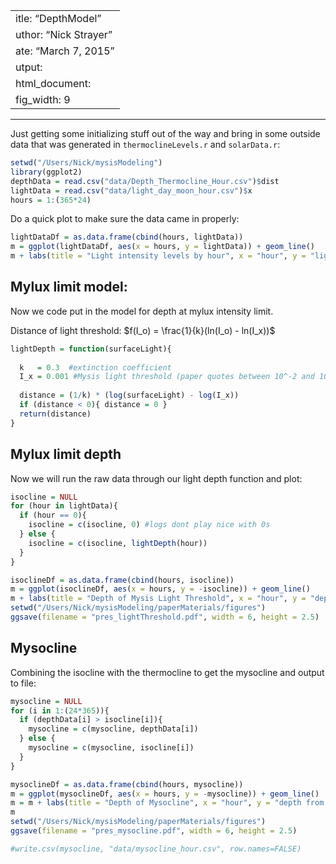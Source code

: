  ---
title: "DepthModel"
author: "Nick Strayer"
date: "March 7, 2015"
output:
  html_document:
    fig_width: 9
---

---

Just getting some initializing stuff out of the way and bring in some outside data that was generated in `thermoclineLevels.r` and `solarData.r`:

```r
setwd("/Users/Nick/mysisModeling")
library(ggplot2)
depthData = read.csv("data/Depth_Thermocline_Hour.csv")$dist
lightData = read.csv("data/light_day_moon_hour.csv")$x
hours = 1:(365*24)
```

Do a quick plot to make sure the data came in properly: 

```r
lightDataDf = as.data.frame(cbind(hours, lightData))
m = ggplot(lightDataDf, aes(x = hours, y = lightData)) + geom_line() 
m + labs(title = "Light intensity levels by hour", x = "hour", y = "light intensity")
```

## Mylux limit model: 

Now we code put in the model for depth at mylux intensity limit. 

Distance of light threshold:  $f(I_o) = \frac{1}{k}(ln(I_o)  - ln(I_x))$

```r
lightDepth = function(surfaceLight){
  
  k   = 0.3  #extinction coefficient
  I_x = 0.001 #Mysis light threshold (paper quotes between 10^-2 and 10^-4)
  
  distance = (1/k) * (log(surfaceLight) - log(I_x))
  if (distance < 0){ distance = 0 }
  return(distance)
}

```


## Mylux limit depth
Now we will run the raw data through our light depth function and plot: 
```r
isocline = NULL
for (hour in lightData){
  if (hour == 0){
    isocline = c(isocline, 0) #logs dont play nice with 0s
  } else {
    isocline = c(isocline, lightDepth(hour))
  }
}

isoclineDf = as.data.frame(cbind(hours, isocline))
m = ggplot(isoclineDf, aes(x = hours, y = -isocline)) + geom_line()
m + labs(title = "Depth of Mysis Light Threshold", x = "hour", y = "depth from surface")
setwd("/Users/Nick/mysisModeling/paperMaterials/figures")
ggsave(filename = "pres_lightThreshold.pdf", width = 6, height = 2.5)

```

## Mysocline
Combining the isocline with the thermocline to get the mysocline and output to file: 

```r
mysocline = NULL
for (i in 1:(24*365)){
  if (depthData[i] > isocline[i]){
    mysocline = c(mysocline, depthData[i])
  } else {
    mysocline = c(mysocline, isocline[i])
  }
}

mysoclineDf = as.data.frame(cbind(hours, mysocline))
m = ggplot(mysoclineDf, aes(x = hours, y = -mysocline)) + geom_line()
m = m + labs(title = "Depth of Mysocline", x = "hour", y = "depth from surface (m)") 
m
setwd("/Users/Nick/mysisModeling/paperMaterials/figures")
ggsave(filename = "pres_mysocline.pdf", width = 6, height = 2.5)

#write.csv(mysocline, "data/mysocline_hour.csv", row.names=FALSE)
```

